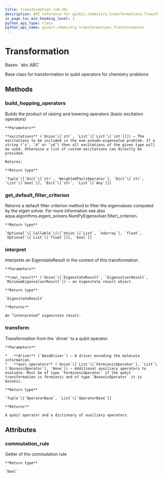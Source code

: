 ```yaml
---
title: Transformation (v0.29)
description: API reference for qiskit.chemistry.transformations.Transformation in qiskit v0.29
in_page_toc_min_heading_level: 1
python_api_type: class
python_api_name: qiskit.chemistry.transformations.Transformation
---
```


# Transformation

<Class id="qiskit.chemistry.transformations.Transformation" isDedicatedPage={true} github="https://github.com/qiskit-community/qiskit-aqua/tree/stable/0.9/qiskit/chemistry/transformations/transformation.py" signature="Transformation" modifiers="class">
  Bases: `abc.ABC`

  Base class for transformation to qubit operators for chemistry problems

  ## Methods

  <span id="qiskit-chemistry-transformations-transformation-build-hopping-operators" />

  ### build\_hopping\_operators

  <Function id="qiskit.chemistry.transformations.Transformation.build_hopping_operators" signature="Transformation.build_hopping_operators(excitations='sd')" modifiers="abstract">
    Builds the product of raising and lowering operators (basic excitation operators)

    **Parameters**

    **excitations** (`Union`\[`str`, `List`\[`List`\[`int`]]]) – The excitations to be included in the eom pseudo-eigenvalue problem. If a string (‘s’, ‘d’ or ‘sd’) then all excitations of the given type will be used. Otherwise a list of custom excitations can directly be provided.

    Returns:

    **Return type**

    `Tuple`\[`Dict`\[`str`, `WeightedPauliOperator`], `Dict`\[`str`, `List`\[`bool`]], `Dict`\[`str`, `List`\[`Any`]]]
  </Function>

  <span id="qiskit-chemistry-transformations-transformation-get-default-filter-criterion" />

  ### get\_default\_filter\_criterion

  <Function id="qiskit.chemistry.transformations.Transformation.get_default_filter_criterion" signature="Transformation.get_default_filter_criterion()">
    Returns a default filter criterion method to filter the eigenvalues computed by the eigen solver. For more information see also aqua.algorithms.eigen\_solvers.NumPyEigensolver.filter\_criterion.

    **Return type**

    `Optional`\[`Callable`\[\[`Union`\[`List`, `ndarray`], `float`, `Optional`\[`List`\[`float`]]], `bool`]]
  </Function>

  <span id="qiskit-chemistry-transformations-transformation-interpret" />

  ### interpret

  <Function id="qiskit.chemistry.transformations.Transformation.interpret" signature="Transformation.interpret(raw_result)" modifiers="abstract">
    Interprets an EigenstateResult in the context of this transformation.

    **Parameters**

    **raw\_result** (`Union`\[`EigenstateResult`, `EigensolverResult`, `MinimumEigensolverResult`]) – an eigenstate result object.

    **Return type**

    `EigenstateResult`

    **Returns**

    An “interpreted” eigenstate result.
  </Function>

  <span id="qiskit-chemistry-transformations-transformation-transform" />

  ### transform

  <Function id="qiskit.chemistry.transformations.Transformation.transform" signature="Transformation.transform(driver, aux_operators=None)" modifiers="abstract">
    Transformation from the `driver` to a qubit operator.

    **Parameters**

    *   **driver** (`BaseDriver`) – A driver encoding the molecule information.
    *   **aux\_operators** (`Union`\[`List`\[`FermionicOperator`], `List`\[`BosonicOperator`], `None`]) – Additional auxiliary operators to evaluate. Must be of type `FermionicOperator` if the qubit transformation is fermionic and of type `BosonicOperator` it is bosonic.

    **Return type**

    `Tuple`\[`OperatorBase`, `List`\[`OperatorBase`]]

    **Returns**

    A qubit operator and a dictionary of auxiliary operators.
  </Function>

  ## Attributes

  ### commutation\_rule

  <Attribute id="qiskit.chemistry.transformations.Transformation.commutation_rule">
    Getter of the commutation rule

    **Return type**

    `bool`
  </Attribute>
</Class>

